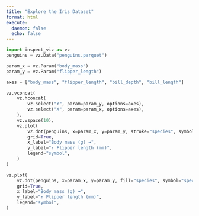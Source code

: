 ```yaml
---
title: "Explore the Iris Dataset"
format: html
execute:
  daemon: false
  echo: false
---
```


```python
import inspect_viz as vz
penguins = vz.Data("penguins.parquet")

param_x = vz.Param("body_mass")
param_y = vz.Param("flipper_length")
```


```python
axes = ["body_mass", "flipper_length", "bill_depth", "bill_length"]

vz.vconcat(
    vz.hconcat(
        vz.select("Y", param=param_y, options=axes),
        vz.select("X", param=param_x, options=axes),
    ),
    vz.vspace(10),
    vz.plot(
        vz.dot(penguins, x=param_x, y=param_y, stroke="species", symbol="species"),
        grid=True,
        x_label="Body mass (g) →",
        y_label="↑ Flipper length (mm)",
        legend="symbol",
    )
)
```

```python
vz.plot(
    vz.dot(penguins, x=param_x, y=param_y, fill="species", symbol="species"),
    grid=True,
    x_label="Body mass (g) →",
    y_label="↑ Flipper length (mm)",
    legend="symbol",
)
```
